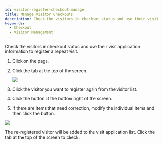 ```yaml
---
id: visitor-register-checkout-manage
title: Manage Visitor Checkouts
description: Check the visitors in checkout status and use their visit application information to register a repeat visit.
keywords:
  - Checkout
  - Visitor Management
---
```


Check the visitors in checkout status and use their visit application information to register a repeat visit.

1. Click <Cmd sid='shell.header.visitor' /> on the <Cmd sid='shell.header.launcher' /> page.

2. Click the <Cmd sid='visitor.status.checkOut' product='2' /> tab at the top of the screen.

   <Image src='/img/biostarx-visitor-register-checkout-list.png' />

3. Click the visitor you want to register again from the visitor list.

4. Click the <Cmd sid='common.edit' product='2' /> button at the bottom right of the screen.

5. If there are items that need correction, modify the individual items and then click the <Cmd sid='button.enroll' product='2' /> button.

<Image src='/img/biostarx-visitor-register-checkout-edit.png' />

The re-registered visitor will be added to the visit application list. Click the <Cmd sid='visitor.status.register' product='2' /> tab at the top of the screen to check.
